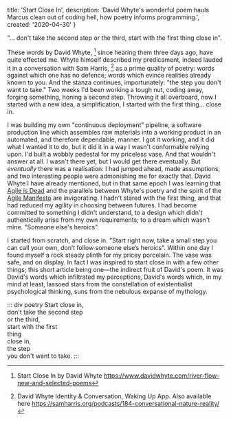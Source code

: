   title: 'Start Close In',
  description: 'David Whyte\'s wonderful poem hauls Marcus clean out of coding hell, how poetry informs programming.',
  created: '2020-04-30'
}

"... don't take the second step or the third, start with the first thing close in".

These words by David Whyte, [^1] since hearing them three days ago, have quite effected me.
Whyte himself described my predicament, indeed lauded it in a conversation with Sam Harris, [^2] as a prime quality of poetry:
words against which one has no defence;
words which evince realities already known to you.
And the stanza continues, importunately: "the step you don't want to take."
Two weeks I'd been working a tough nut, coding away, forging something, honing a second step.
Throwing it all overboard, now I started with a new idea, a simplification, I started with the first thing... close in.

I was building my own "continuous deployment" pipeline, a software production line which assembles raw materials into a working product in an automated, and therefore dependable, manner.
I got it working, and it did what I wanted it to do, but it did it in a way I wasn't conformable relying upon.
I'd built a wobbly pedestal for my priceless vase.
And that wouldn't answer at all.
I wasn't there yet, but I would get there eventually.
But _eventually_ there was a realisation: I had jumped ahead, made assumptions, and two interesting people were admonishing me for exactly that.
David Whyte I have already mentioned, but in that same epoch I was learning that [Agile is Dead][1] and the parallels between Whyte's poetry and the spirit of the [Agile Manifesto][2] are invigorating.
I hadn't stared with the first thing, and that had reduced my agility in choosing between futures.
I had become committed to something I didn't understand, to a design which didn't authentically arise from my own requirements;
to a dream which wasn't mine. "Someone else's heroics".

I started from scratch, and close in.
"Start right now, take a small step you can call your own, don’t follow someone else’s heroics".
Within one day I found myself a rock steady plinth for my pricey porcelain.
The vase was safe, and on display.
In fact I was inspired to start close in with a few other things;
this short article being one—the indirect fruit of David's poem.
It was David's words which infiltrated my perceptions, David's words which, in my mind at least, lassoed stars from the constellation of existentialist psychological thinking, suns from the nebulous expanse of mythology.

::: div poetry
Start close in,  
don't take the second step  
or the third,  
start with the first  
thing  
close in,  
the step  
you don't want to take.
:::

[^1]: Start Close In by David Whyte https://www.davidwhyte.com/river-flow-new-and-selected-poems
[^2]: David Whyte Identity & Conversation, Waking Up App. Also available here https://samharris.org/podcasts/184-conversational-nature-reality/

[1]: https://youtu.be/a-BOSpxYJ9M
[2]: https://agilemanifesto.org/principles.html
